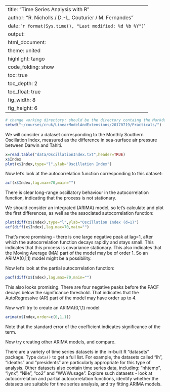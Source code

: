 


---
title: "Time Series Analysis with R" 
author: "R. Nicholls / D.-L. Couturier / M. Fernandes"
date: '`r format(Sys.time(), "Last modified: %d %b %Y")`'
output:
  html_document:
    theme: united 
    highlight: tango
    code_folding: show    
    toc: true           
    toc_depth: 2       
    toc_float: true     
    fig_width: 8
    fig_height: 6
---



<!--- rmarkdown::render("~/courses/cruk/LinearModelAndExtensions/20170719/Practicals/simple_regression.Rmd") --->

```r
# change working directory: should be the directory containg the Markdown files:
setwd("~/courses/cruk/LinearModelAndExtensions/20170719/Practicals/")

```

We will consider a dataset corresponding to the Monthly Southern Oscillation Index, measured as the difference in sea-surface air pressure between Darwin and Tahiti.

```r
x=read.table("data/OscillationIndex.txt",header=TRUE)
x$Index
plot(x$Index,type="l",ylab="Oscillation Index")
```

Now let's look at the autocorrelation function corresponding to this dataset:
```r
acf(x$Index,lag.max=70,main="")
```

There is clear long-range oscillatory behaviour in the autocorrelation function, indicating that the process is not stationary.

We should consider an integrated (ARIMA) model, so let's calculate and plot the first differences, as well as the associated autocorrelation function:
```r
plot(diff(x$Index),type="l",ylab="Oscillation Index (d=1)")
acf(diff(x$Index),lag.max=70,main="")
```

That's more promising - there is one large negative peak at lag=1, after which the autocorrelation function decays rapidly and stays small. This indicates that this process is covariance stationary. This also indicates that the Moving Average (MA) part of the model may be of order 1. So an ARIMA(0,1,1) model might be a possibility.

Now let's look at the partial autocorrelation function:
```r
pacf(diff(x$Index),lag.max=70,main="")
```

This also looks promising. There are four negative peaks before the PACF decays below the significance threshold. That indicates that the AutoRegressive (AR) part of the model may have order up to 4.

Now we'll try to create an ARIMA(0,1,1) model:
```r
arima(x$Index,order=c(0,1,1))
```

Note that the standard error of the coefficient indicates significance of the term. 

Now try creating other ARIMA models, and compare.

There are a variety of time series datasets in the in-built R "datasets" package. Type `data()` to get a full list. For example, the datasets called "lh", "ldeaths" and "presidents" are particularly appropriate for this type of analysis. Other datasets also contain time series data, including: "nhtemp", "lynx", "Nile", "co2" and "WWWusage". Explore such datasets - look at autocorrelation and partial autocorrelation functions, identify whether the datasets are suitable for time series analysis, and try fitting ARIMA models.





